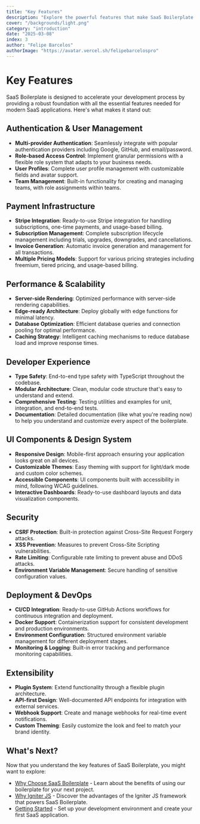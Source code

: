 ```yaml
---
title: "Key Features"
description: "Explore the powerful features that make SaaS Boilerplate the ideal foundation for your next project - from authentication to payments and beyond."
cover: "/backgrounds/light.png"
category: "introduction"
date: "2025-03-08"
index: 3
author: "Felipe Barcelos"
authorImage: "https://avatar.vercel.sh/felipebarcelospro"
---
```


# Key Features

SaaS Boilerplate is designed to accelerate your development process by providing a robust foundation with all the essential features needed for modern SaaS applications. Here's what makes it stand out:

## Authentication & User Management

- **Multi-provider Authentication**: Seamlessly integrate with popular authentication providers including Google, GitHub, and email/password.
- **Role-based Access Control**: Implement granular permissions with a flexible role system that adapts to your business needs.
- **User Profiles**: Complete user profile management with customizable fields and avatar support.
- **Team Management**: Built-in functionality for creating and managing teams, with role assignments within teams.

## Payment Infrastructure

- **Stripe Integration**: Ready-to-use Stripe integration for handling subscriptions, one-time payments, and usage-based billing.
- **Subscription Management**: Complete subscription lifecycle management including trials, upgrades, downgrades, and cancellations.
- **Invoice Generation**: Automatic invoice generation and management for all transactions.
- **Multiple Pricing Models**: Support for various pricing strategies including freemium, tiered pricing, and usage-based billing.

## Performance & Scalability

- **Server-side Rendering**: Optimized performance with server-side rendering capabilities.
- **Edge-ready Architecture**: Deploy globally with edge functions for minimal latency.
- **Database Optimization**: Efficient database queries and connection pooling for optimal performance.
- **Caching Strategy**: Intelligent caching mechanisms to reduce database load and improve response times.

## Developer Experience

- **Type Safety**: End-to-end type safety with TypeScript throughout the codebase.
- **Modular Architecture**: Clean, modular code structure that's easy to understand and extend.
- **Comprehensive Testing**: Testing utilities and examples for unit, integration, and end-to-end tests.
- **Documentation**: Detailed documentation (like what you're reading now) to help you understand and customize every aspect of the boilerplate.

## UI Components & Design System

- **Responsive Design**: Mobile-first approach ensuring your application looks great on all devices.
- **Customizable Themes**: Easy theming with support for light/dark mode and custom color schemes.
- **Accessible Components**: UI components built with accessibility in mind, following WCAG guidelines.
- **Interactive Dashboards**: Ready-to-use dashboard layouts and data visualization components.

## Security

- **CSRF Protection**: Built-in protection against Cross-Site Request Forgery attacks.
- **XSS Prevention**: Measures to prevent Cross-Site Scripting vulnerabilities.
- **Rate Limiting**: Configurable rate limiting to prevent abuse and DDoS attacks.
- **Environment Variable Management**: Secure handling of sensitive configuration values.

## Deployment & DevOps

- **CI/CD Integration**: Ready-to-use GitHub Actions workflows for continuous integration and deployment.
- **Docker Support**: Containerization support for consistent development and production environments.
- **Environment Configuration**: Structured environment variable management for different deployment stages.
- **Monitoring & Logging**: Built-in error tracking and performance monitoring capabilities.

## Extensibility

- **Plugin System**: Extend functionality through a flexible plugin architecture.
- **API-first Design**: Well-documented API endpoints for integration with external services.
- **Webhook Support**: Create and manage webhooks for real-time event notifications.
- **Custom Theming**: Easily customize the look and feel to match your brand identity.

## What's Next?

Now that you understand the key features of SaaS Boilerplate, you might want to explore:

- [Why Choose SaaS Boilerplate](/docs/introduction/why-saas-boilerplate) - Learn about the benefits of using our boilerplate for your next project.
- [Why Igniter JS](/docs/introduction/why-igniter-js) - Discover the advantages of the Igniter JS framework that powers SaaS Boilerplate.
- [Getting Started](/docs/getting-started) - Set up your development environment and create your first SaaS application.